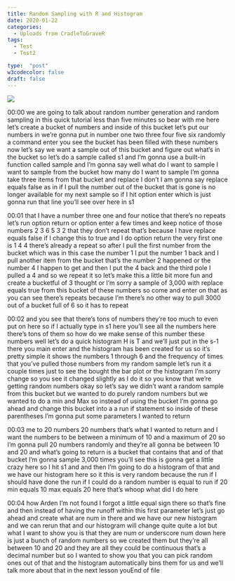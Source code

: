 ```yaml
---
title: Random Sampling with R and Histogram
date: 2020-01-22
categories:
  - Uploads from CradleToGraveR
tags:
  - Test
  - Test2

type:  "post"
w3codecolor: false
draft: false
---
```


<a href="https://www.youtube.com/watch?v=wkHLIWiGLyI">
<img src="https://www.cradletograver.com/auto-posts/images/20190924-ggplotColors,Size,Alpha-RLesson13-[RL_zk7S_K3E].jpg">
</a>









00:00
we are going to talk about random number generation and random sampling in this
quick tutorial less than five minutes so bear with me here let's create a bucket
of numbers and inside of this bucket let's put our numbers in we're gonna put
in number one two three four five six randomly a command enter you see the
bucket has been filled with these numbers now let's say we want a sample
out of this bucket and figure out what's in the bucket so let's do a sample
called s1 and I'm gonna use a built-in function called sample and I'm gonna say
well what do I want to sample I want to sample from the bucket how many do I
want to sample I'm gonna take three items from that bucket and replace I
don't I am gonna say replace equals false as in if I pull the number out of
the bucket that is gone is no longer available for my next sample so if I hit
option enter which is just gonna run that line you'll see over here in s1

00:01
that I have a number three one and four notice that there's no repeats let's run
option return or option enter a few times and keep notice of those numbers 2
3 6 5 3 2 that they don't repeat that's because I have replace equals false if I
change this to true and I do option return the very first one is 1 4 4
there's already a repeat so after I pull the first number from the bucket which
was in this case the number 1 I put the number 1 back and I pull another item
from the bucket that's the number 2 happened or the number 4 I happen to get
and then I put the 4 back and the third pole I pulled a 4 and so we repeat it so
let's make this a little bit more fun and create a bucketful of 3 thought or
I'm sorry a sample of 3,000 with replace equals true from this bucket of these
numbers so come and enter on that as you can see there's repeats because I'm
there's no other way to pull 3000 out of a bucket full of 6 so it has to repeat

00:02
and you see that there's tons of numbers they're too much to even put on here so
if I actually type in s1 here you'll see all the numbers here there's tons of
them so how do we make sense of this number these numbers well let's do a quick
histogram H is T and we'll just put in the s-1 there you main enter and the
histogram has been created for us so it's pretty simple
it shows the numbers 1 through 6 and the frequency of times that you've pulled
those numbers from my random sample let's run it a couple times just to see
the bought the bar plot or the histogram I'm sorry change so you see it changed
slightly as I do it so you know that we're getting random numbers okay so
let's say we didn't want a random sample from this bucket but we wanted to do
purely random numbers but we wanted to do a min and Max so instead of using the
bucket I'm gonna go ahead and change this bucket into a a run if statement so
inside of these parentheses I'm gonna put some parameters I wanted to return

00:03
me to 20 numbers 20 numbers that's what I wanted to return and I want the
numbers to be between a minimum of 10 and a maximum of 20 so I'm gonna pull 20
numbers randomly and they're all gonna be between 10 and 20 and what's going to
return is a bucket that contains that and of that bucket I'm gonna sample
3,000 times you'll see this is gonna get a little crazy here
so I hit s1 and and then I'm going to do a histogram of that and we have our
histogram here so it this is very random because the run if I should have done
the run if I could do a random number is equal to run if 20 min equals 10 max
equals 20 here that's whoop what did I do here

00:04
how Arden I'm not found I forgot a little equal sign there so that's fine
and then instead of having the runoff within this first parameter let's just
go ahead and create what are num in there and we have our new histogram and
we can rerun that and our histogram will
change quite quite a lot but what I want to show you is that they are num or
underscore num down here is just a bunch
of random numbers so we created them but they're all between 10 and 20 and they
are all they could be continuous that's a decimal number but so I wanted to show
you that you can pick random ones out of that and the histogram automatically
bins them for us and we'll talk more about that in the next lesson youEnd of file

